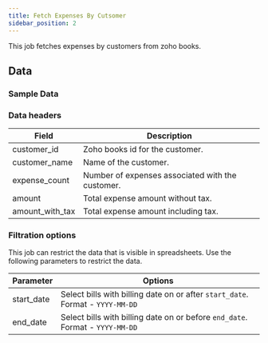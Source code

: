 ```yaml
---
title: Fetch Expenses By Cutsomer 
sidebar_position: 2
---
```


This job fetches expenses by customers from zoho books.

<AddJob
  template="gsheet_zoho_books_db_get_expenses_by_customer"
/>

## Data

### Sample Data

<Gsheet
  src="https://docs.google.com/spreadsheets/d/1-gX-uq5YrTW-6gQJYM-mNXitEOfJLTiQCvPtV8CR1Yc/edit#gid=1969320762"
/>

### Data headers

| Field               | Description                                           |
|---------------------|-------------------------------------------------------|
| customer_id         | Zoho books id for the customer.                   |
| customer_name       | Name of the customer.                                 |
| expense_count       | Number of expenses associated with the customer.      |
| amount              | Total expense amount without tax.                     |
| amount_with_tax     | Total expense amount including tax.                   |


### Filtration options

This job can restrict the data that is visible in spreadsheets. Use the following parameters to restrict the data.

| Parameter | Options |
|----|----|
| start_date | Select bills with billing date on or after `start_date`. Format - `YYYY-MM-DD` |
| end_date | Select bills with billing date on or before `end_date`. Format - `YYYY-MM-DD` |


<!---
## Others

### Similar jobs

Similar sort of data can be achieved by using get accounting transaction job and filtering it by invoice type. 

### Reports that use this job

Here are some of the report templates that use this job: 
-->